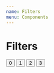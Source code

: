 ```yaml
---
name: Filters
menu: Components
---
```



# Filters

<Playground>
  <Filters>
    <RangeSliderFilter
      name="slider"
      label="Range slider"
      range={[0, 1000]}
    />
    <ButtonGroupFilter
      name="buttons"
      label="Button group"
      range={[0, 1000]}
    >
      <Button value={0}>0</Button>
      <Button value={1}>1</Button>
      <Button value={2}>2</Button>
      <Button value={3}>3</Button>
    </ButtonGroupFilter>
  </Filters>
</Playground>
